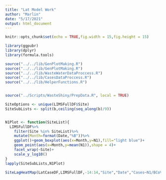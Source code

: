 ```yaml
---
title: "Lat Model Work"
author: "Marlin"
date: "5/17/2021"
output: html_document
---
```


```r

knitr::opts_chunk$set(echo = TRUE,fig.width = 15,fig.height = 15)

```

```r

library(ggpubr)
library(dplyr)
library(formula.tools)

source("../../lib/GenPlotMaking.R")
source("../../lib/GenPlotMaking.R")
source("../../lib/WasteWaterDataProccess.R")
source("../../lib/CasesDataProccess.R")
source("../../lib/HelperFunctions.R")


source("../Scripts/WasteShiny/PrepData.R", local = TRUE)


```

```r



SiteOptions <- unique(LIMSFullDF$Site)
SiteSubLists <- split(b,ceiling(seq_along(b)/9))


N1Plot <- function(SiteList){
  LIMSFullDF%>%
    filter(Site %in% SiteList)%>%
    mutate(Month=format(Date,"%B"))%>%
    ggplot()+geom_boxplot(aes(x=Month,y=N1),fill="light blue")+
    geom_point(aes(x=Month,y=mean(N1)),shape = 4)+
    facet_wrap(~Site)+
    scale_y_log10()
}
lapply(SiteSubLists,N1Plot)
```

```r


SiteLagHeatMap(LatCaseDF,LIMSFullDF,-14:14,"Site","Date","Cases~N1/BCoV")

```
